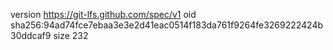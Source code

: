 version https://git-lfs.github.com/spec/v1
oid sha256:94ad74fce7ebaa3e3e2d41eac0514f183da761f9264fe3269222424b30ddcaf9
size 232
